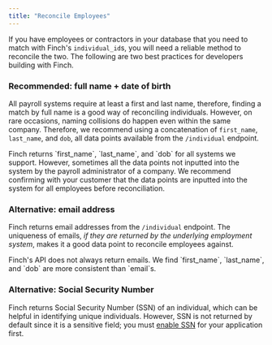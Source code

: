 ```yaml
---
title: "Reconcile Employees"
---
```


If you have employees or contractors in your database that you need to match with Finch's `individual_id`s, you will need a reliable method to reconcile the two. The following are two best practices for developers building with Finch.

### Recommended: full name + date of birth

All payroll systems require at least a first and last name, therefore, finding a match by full name is a good way of reconciling individuals. However, on rare occasions, naming collisions do happen even within the same company. Therefore, we recommend using a concatenation of `first_name`, `last_name`, and `dob`, all data points available from the `/individual` endpoint. 

<Warning>
 Finch returns `first_name`, `last_name`, and `dob` for all systems we support. However, sometimes all the data points not inputted into the system by the payroll administrator of a company. We recommend confirming with your customer that the data points are inputted into the system for all employees before reconciliation.
</Warning>


### Alternative: email address

Finch returns email addresses from the `/individual` endpoint. The uniqueness of emails, *if they are returned by the underlying employment system*, makes it a good data point to reconcile employees against. 

<Warning>
 Finch's API does not always return emails. We find `first_name`, `last_name`, and `dob` are more consistent than `email`s.
</Warning>

### Alternative: Social Security Number

Finch returns Social Security Number (SSN) of an individual, which can be helpful in identifying unique individuals. However, SSN is not returned by default since it is a sensitive field; you must [enable SSN](/developer-resources/Enable-SSN-Field) for your application first.




